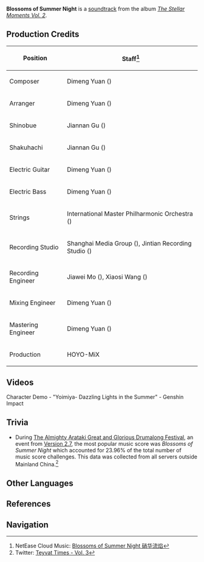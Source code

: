 {{Soundtrack Infobox
|title          =
|image          = The Stellar Moments Vol. 2.png
|album          = The Stellar Moments Vol. 2
|number         = 14
|featured       =
|featured2      =
|featured3      =
|featured_disc  =
|featured_disc2 =
|featured_disc3 =
|youtube_id     = hopQXbkXm94
|youtube_time   = 1206
|spotify_id     = 1z0VrBfn5iGortE8cikOTl
|played_in      = Character Demo
|during         = [https://youtu.be/watch?v=dn8etqEPtFg Character Demo - "Yoimiya: Dazzling Lights in the Summer"]
|domain         =
|previous       = Eternity in a Moment
|next           = Will of Thunder
}}
'''Blossoms of Summer Night''' is a [[soundtrack]] from the album ''[[The Stellar Moments Vol. 2]]''.

==Production Credits==
{| class="wikitable" style="text-align:left; height:0.5em"
! Position
! Staff<ref>NetEase Cloud Music: [https://music.163.com/#/song?id=1913532415 Blossoms of Summer Night 硝华流焰]</ref>
|-
! Composer
| Dimeng Yuan ({{Lang|zh=苑迪萌|mini=1}})
|-
! Arranger
| Dimeng Yuan ({{Lang|zh=苑迪萌|mini=1}})
|-
! Shinobue
| Jiannan Gu ({{Lang|zh=顾剑楠|mini=1}})
|-
! Shakuhachi
| Jiannan Gu ({{Lang|zh=顾剑楠|mini=1}})
|-
! Electric Guitar
| Dimeng Yuan ({{Lang|zh=苑迪萌|mini=1}})
|-
! Electric Bass
| Dimeng Yuan ({{Lang|zh=苑迪萌|mini=1}})
|-
! Strings
| International Master Philharmonic Orchestra ({{Lang|zh=国际首席爱乐乐团|mini=1}})
|-
! Recording Studio
| Shanghai Media Group ({{Lang|zh=上海广播大厦|mini=1}}), Jintian Recording Studio ({{Lang|zh=金田录音棚|mini=1}})
|-
! Recording Engineer
| Jiawei Mo ({{Lang|zh=莫家伟|mini=1}}), Xiaosi Wang ({{Lang|zh=王小四|mini=1}})
|-
!  Mixing Engineer
| Dimeng Yuan ({{Lang|zh=苑迪萌|mini=1}})
|-
! Mastering Engineer
| Dimeng Yuan ({{Lang|zh=苑迪萌|mini=1}})
|-
! Production
| HOYO-MiX
|}

==Videos==
<gallery hideaddbutton="true" captionalign="center">
Character Demo - "Yoimiya- Dazzling Lights in the Summer" - Genshin Impact
</gallery>

==Trivia==
* During [[The Almighty Arataki Great and Glorious Drumalong Festival]], an event from [[Version 2.7]], the most popular music score was ''Blossoms of Summer Night'' which accounted for 23.96% of the total number of music score challenges. This data was collected from all servers outside Mainland China.<ref>Twitter: [https://twitter.com/genshinimpact/status/1546675714690252802 Teyvat Times - Vol. 3]</ref>

==Other Languages==
{{Other Languages|default_hidden = 1
|en      = Blossoms of Summer Night
|zhs     = 硝华流焰
|zhs_rm  = Xiāohuá Liúyàn
|zht     = 硝華流焰
|zht_rm  = Xiāohuá Liúyàn
|ja      = 満開の焔硝
|ja_rm   = Mankai no Enshou
|ko      = Blossoms of Summer Night<ref name=drumalong>Event: [[The Almighty Arataki Great and Glorious Drumalong Festival]]</ref>
|es      = Flores de la noche de verano<ref name=drumalong />
|fr      = Fleuraison estivale<ref name=drumalong />
|ru      = Цветы в летней ночи<ref name=drumalong />
|th      = Blossoms of Summer Night<ref name=drumalong />
|vi      = Đêm Hè Rực Rỡ<ref name=drumalong />
|de      = Feuerwerk in voller Blüte<ref name=drumalong />
|id      = Blossoms of Summer Night<ref name=drumalong />
|pt      = Flores da Noite de Verão<ref name=drumalong />
}}

==References==
{{Reflist}}

==Navigation==
{{Soundtrack Navbox|The Stellar Moments}}